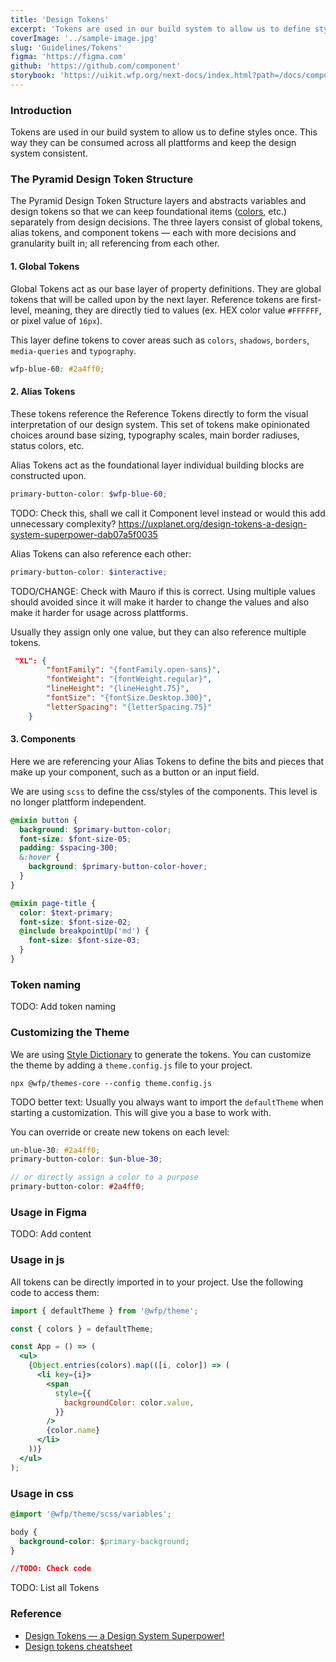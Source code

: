```yaml
---
title: 'Design Tokens'
excerpt: 'Tokens are used in our build system to allow us to define styles once. This way they can be consumed across all plattforms and keep the design system consistent.'
coverImage: '../sample-image.jpg'
slug: 'Guidelines/Tokens'
figma: 'https://figma.com'
github: 'https://github.com/component'
storybook: 'https://uikit.wfp.org/next-docs/index.html?path=/docs/components-button--button-regular'
---
```


### Introduction

Tokens are used in our build system to allow us to define styles once. This way they can be consumed across all plattforms and keep the design system consistent.

<FigmaImage document="wFEEbUEWrlfMhs2a1S2RTp" node="1100:357" background />

### The Pyramid Design Token Structure

The Pyramid Design Token Structure layers and abstracts variables and design tokens so that we can keep foundational items ([colors](/Guidelines/colors), etc.) separately from design decisions.
The three layers consist of global tokens, alias tokens, and component tokens — each with more decisions and granularity built in; all referencing from each other.

<FigmaImage document="wFEEbUEWrlfMhs2a1S2RTp" node="1103:378" background />

#### 1. Global Tokens

<FigmaImage document="wFEEbUEWrlfMhs2a1S2RTp" node="1125:493" background />

Global Tokens act as our base layer of property definitions. They are global tokens that will be called upon by the next layer. Reference tokens are first-level, meaning, they are directly tied to values (ex. HEX color value `#FFFFFF`, or pixel value of `16px`).

This layer define tokens to cover areas such as `colors`, `shadows`, `borders`, `media-queries` and `typography`.

```scss
wfp-blue-60: #2a4ff0;
```

#### 2. Alias Tokens

<FigmaImage document="wFEEbUEWrlfMhs2a1S2RTp" node="1125:521" background />

These tokens reference the Reference Tokens directly to form the visual interpretation of our design system. This set of tokens make opinionated choices around base sizing, typography scales, main border radiuses, status colors, etc.

Alias Tokens act as the foundational layer individual building blocks are constructed upon.

```scss
primary-button-color: $wfp-blue-60;
```

TODO: Check this, shall we call it Component level instead or would this add unnecessary complexity? https://uxplanet.org/design-tokens-a-design-system-superpower-dab07a5f0035

Alias Tokens can also reference each other:

```scss
primary-button-color: $interactive;
```

TODO/CHANGE: Check with Mauro if this is correct. Using multiple values should avoided since it will make it harder to change the values and also make it harder for usage across plattforms.

Usually they assign only one value, but they can also reference multiple tokens.

```json
 "XL": {
        "fontFamily": "{fontFamily.open-sans}",
        "fontWeight": "{fontWeight.regular}",
        "lineHeight": "{lineHeight.75}",
        "fontSize": "{fontSize.Desktop.300}",
        "letterSpacing": "{letterSpacing.75}"
    }
```

#### 3. Components

Here we are referencing your Alias Tokens to define the bits and pieces that make up your component, such as a button or an input field.

We are using `scss` to define the css/styles of the components. This level is no longer plattform independent.

```scss
@mixin button {
  background: $primary-button-color;
  font-size: $font-size-05;
  padding: $spacing-300;
  &:hover {
    background: $primary-button-color-hover;
  }
}
```

```scss
@mixin page-title {
  color: $text-primary;
  font-size: $font-size-02;
  @include breakpointUp('md') {
    font-size: $font-size-03;
  }
}
```

### Token naming

TODO: Add token naming

### Customizing the Theme

We are using [Style Dictionary](https://amzn.github.io/style-dictionary) to generate the tokens.
You can customize the theme by adding a `theme.config.js` file to your project.

```
npx @wfp/themes-core --config theme.config.js
```

TODO better text: Usually you always want to import the `defaultTheme` when starting a customization. This will give you a base to work with.

You can override or create new tokens on each level:

```scss
un-blue-30: #2a4ff0;
primary-button-color: $un-blue-30;

// or directly assign a color to a purpose
primary-button-color: #2a4ff0;
```

### Usage in Figma

TODO: Add content

### Usage in js

All tokens can be directly imported in to your project. Use the following code to access them:

```jsx
import { defaultTheme } from '@wfp/theme';

const { colors } = defaultTheme;

const App = () => (
  <ul>
    {Object.entries(colors).map(([i, color]) => (
      <li key={i}>
        <span
          style={{
            backgroundColor: color.value,
          }}
        />
        {color.name}
      </li>
    ))}
  </ul>
);
```

### Usage in css

```css
@import '@wfp/theme/scss/variables';

body {
  background-color: $primary-background;
}

//TODO: Check code
```

TODO: List all Tokens

### Reference

- [Design Tokens — a Design System Superpower!](https://uxplanet.org/design-tokens-a-design-system-superpower-dab07a5f0035)
- [Design tokens cheatsheet](https://uxdesign.cc/design-tokens-cheatsheet-927fc1404099)

